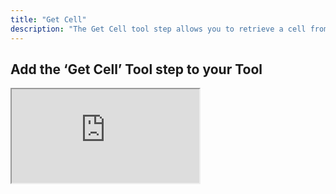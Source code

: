 ```yaml
---
title: "Get Cell"
description: "The Get Cell tool step allows you to retrieve a cell from your Google Sheet"
---
```


## Add the ‘Get Cell’ Tool step to your Tool


<div style={{
  position: "relative",
  boxSizing: "content-box",
  maxHeight: "100vh",
  width: "100%",
  aspectRatio: "1.7448979591836735",
  padding: "24px 0"
}}>
  <iframe
    src="https://app.supademo.com/embed/cmf20vnhu019h39ozr1kj9qc7?embed_v=2&utm_source=embed"
    loading="lazy"
    title="Google Sheets Get Cell"
    allow="clipboard-write"
    webkitallowfullscreen="true"
    mozallowfullscreen="true"
    allowFullScreen
    style={{
      position: "absolute",
      top: 0,
      left: 0,
      width: "100%",
      height: "100%",
      border: "3px solid #5E43CE",
      borderRadius: "10px",
      objectFit: "cover"
    }}
  />
</div>



You can add the ‘Get Cell’ Tool step to your Tool by:

1. Creating a new Tool, then searching for the ‘Get Cell’ Tool step
2. Click ‘Expand’ to see the full Tool step
3. Using the dropdown menu:
    - Select the Google account you would like to use.
    - Select the Drive you would like to use (defaults to "My Drive").
    - Select the Spreadsheet you would like to fetch from.
    - Select the worksheet you would like to fetch from.
    - Select the Cell you would like to fetch.
4. Click 'Run step' to test out the Tool


## Parameters

<ParamField path="Drive" type="string">
  The Drive you want to use. By default, the tool uses "My Drive".
</ParamField>

<ParamField path="Spreadsheet ID" type="string" required>
  The ID of the spreadsheet you want to fetch from.
</ParamField>

<ParamField path="Worksheet ID" type="string" required>
  The ID of the worksheet you want to fetch from.
</ParamField>

<ParamField path="Cell" type="string" required>
  The coordinates of the cell you want to fetch. For example, "A1", "B2", etc.
</ParamField>





